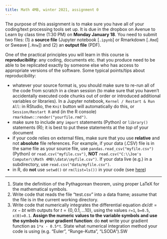 ```yaml
---
title: Math 4MB, winter 2021, assignment 0
---
```


The purpose of this assignment is to make sure you have all of your coding/text processing tools set up. It is due in the dropbox on Avenue to Learn by class time (1:30 PM) on **Monday January 18**.  You need to submit two files: (1) a **source file** (Jupyter notebook [`.ipynb`] or Rmarkdown [`.Rmd`] or Sweave [`.Rnw`]) and (2) an **output file** (PDF).

One of the practical principles you will learn in this course is **reproducibility**: any coding, documents etc. that you produce need to be able to be replicated exactly by someone else who has access to appropriate versions of the software. Some typical points/tips about reproducibility:

- whatever your source format is, you should make sure to re-run all of the code from scratch in a clean session (to make sure that you haven't accidentally executed code chunks out of order or introduced additional variables or libraries). In a Jupyter notebook, `Kernel / Restart & Run All`: in RStudio, the `Knit` button will automatically do this, or `Session/Restart R` and (in the R console) `rmarkdown::render("yourfile.rmd")`.
- make sure to include any `import` statements (Python) or `library()` statements (R); it is best to put these statements at the *top* of your document
- if your code relies on external files, make sure that you use **relative** and not **absolute** file references. For example, if your data (.CSV) file is in the same file as your source file, use `pandas.read_csv("myfile.csv")` (Python) or `read.csv("myfile.csv")`, **NOT** `read.csv("C:\\Joe's Computer\\Math 4MB\\data\\myfile.csv")`. If your data live (e.g.) in a subdirectory, use `read.csv("data/myfile.csv")`.
- in R, do **not** use `setwd()` or `rm(list=ls())` in your code (see [here](https://www.tidyverse.org/blog/2017/12/workflow-vs-script/))

---

1. State the definition of the Pythagorean theorem, using proper LaTeX for the mathematical symbols.
2. Write code that reads the file "test.csv" into a data frame; assume that the file is in the current working directory.
3. Write code that numerically integrates the differential equation $dx/dt = rx-bt$ with outputs for $t=\{0, 0.1, \dots 10\}$, using the values `r=1`, `b=0.5`, `x(0)=0.1`. **Assign the numeric values to the variable symbols and use the symbols in your gradient function**: do **not** write your gradient function as `1*x - 0.5*t`. State what numerical integration method your code is using (e.g. "Euler", "Runge-Kutta", "LSODA").SW
